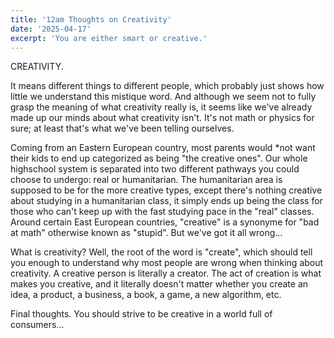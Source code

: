 ```yaml
---
title: '12am Thoughts on Creativity'
date: '2025-04-17'
excerpt: 'You are either smart or creative.'
---
```


CREATIVITY.

It means different things to different people, which probably just shows how little we understand this mistique word. And although we seem not to fully grasp the meaning of what creativity really is, it seems like we've already made up our minds about what creativity isn't. It's not math or physics for sure; at least that's what we've been telling ourselves.

Coming from an Eastern European country, most parents would *not want their kids to end up categorized as being "the creative ones". Our whole highschool system is separated into two different pathways you could choose to undergo: real or humanitarian. The humanitarian area is supposed to be for the more creative types, except there's nothing creative about studying in a humanitarian class, it simply ends up being the class for those who can't keep up with the fast studying pace in the "real" classes.
Around certain East European countries, "creative" is a synonyme for "bad at math" otherwise known as "stupid". But we've got it all wrong...

What is creativity?
Well, the root of the word is "create", which should tell you enough to understand why most people are wrong when thinking about creativity. A creative person is literally a creator. The act of creation is what makes you creative, and it literally doesn't matter whether you create an idea, a product, a business, a book, a game, a new algorithm, etc.

Final thoughts.
You should strive to be creative in a world full of consumers...